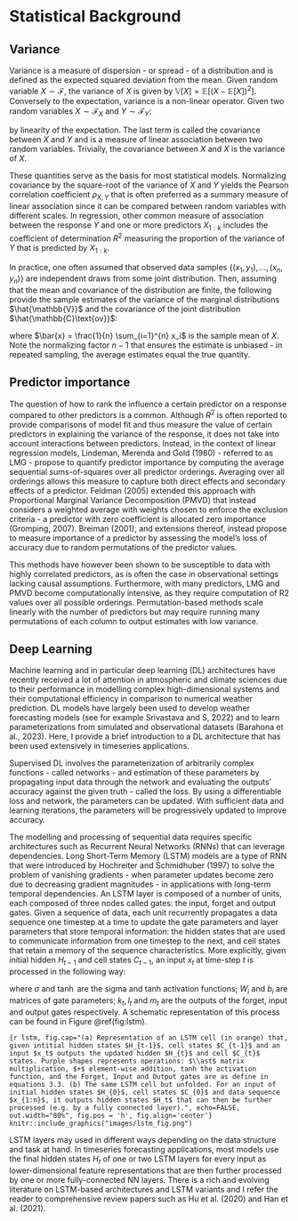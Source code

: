 # Statistical Background

## Variance 

Variance is a measure of dispersion - or spread - of a distribution and is defined as the expected squared deviation from the mean. Given random variable $X \sim \mathcal{F}$, the variance of $X$ is given by $\mathbb{V}[X] = \mathbb{E}\left[ (X-\mathbb{E}[X])^2 \right]$. Conversely to the expectation, variance is a non-linear operator. Given two random variables $X \sim \mathcal{F}_X$ and $Y \sim \mathcal{F}_Y$: 
\begin{equation}
\begin{aligned}
\mathbb{V}[X+Y] & = \mathbb{E}\left[ (X+Y - \mathbb{E}[X+Y])^2\right] \\
& = \mathbb{E} \left[ (X - \mathbb{E}[X])^2\right] + \mathbb{E} \left[ (Y - \mathbb{E}[Y])^2\right] + 2 \, \mathbb{E}\left[ (X - \mathbb{E}[X])(Y-\mathbb{E}[Y]) \right] \\
& = \mathbb{V}[X] + \mathbb{V}[Y] + 2 \, \mathbb{C}\text{ov}[X,Y]
\end{aligned}
(\#eq:vardef)
\end{equation}

by linearity of the expectation. The last term is called the covariance between $X$ and $Y$ and is a measure of linear association between two random variables. Trivially, the covariance between $X$ and $X$ is the variance of $X$.

These quantities serve as the basis for most statistical models. Normalizing covariance by the square-root of the variance of $X$ and $Y$ yields the Pearson correlation coefficient $\rho_{X,Y}$ that is often preferred as a summary measure of linear association since it can be compared between random variables with different scales. In regression, other common measure of association between the response $Y$ and one or more predictors $X_{1:k}$ includes the coefficient of determination $R^2$ measuring the proportion of the variance of $Y$ that is predicted by $X_{1:k}$.

In practice, one often assumed that observed data samples $\{(x_{1},y_{1}),...,(x_n,y_n)\}$ are independent draws from some joint distribution. Then, assuming that the mean and covariance of the distribution are finite, the following provide the sample estimates of the variance of the marginal distributions $\hat{\mathbb{V}}$ and the covariance of the joint distribution $\hat{\mathbb{C}\text{ov}}$:

\begin{equation}
\begin{aligned}
\hat{\mathbb{V}}[\{x_{1:n}\}] &= \frac{1}{n-1} \sum_{i=1}^n \left( x_i - \bar{x} \right)^2 \\
\hat{\mathbb{C}\text{ov}}[\{x_{1:n}\},\{y_{1:n}\}] &= \frac{1}{n-1} \sum_{i=1}^n ( x_i - \bar{x})(y_i - \bar{y})
\end{aligned}
(\#eq:samplevar)
\end{equation}

where $\bar{x} = \frac{1}{n} \sum_{i=1}^{n} x_i$ is the sample mean of $X$. Note the normalizing factor $n-1$ that ensures the estimate is unbiased - in repeated sampling, the average estimates equal the true quantity. 

## Predictor importance

The question of how to rank the influence a certain predictor on a response compared to other predictors is a common. Although $R^2$ is often reported to provide comparisons of model fit and thus measure the value of certain predictors in explaining the variance of the response, it does not take into account interactions between predictors. Instead, in the context of linear regression models, Lindeman, Merenda and Gold (1980) - referred to as LMG - propose to quantify predictor importance by computing the average sequential sums-of-squares over all predictor orderings. Averaging over all orderings allows this measure to capture both direct effects and secondary effects of a predictor. Feldman (2005) extended this approach with Proportional Marginal Variance Decomposition (PMVD) that instead considers a weighted average with weights chosen to enforce the exclusion criteria - a predictor with zero coefficient is allocated zero importance (Gromping, 2007). Breiman (2001), and extensions thereof, instead propose to measure importance of a predictor by assessing the model's loss of accuracy due to random permutations of the predictor values. 

This methods have however been shown to be susceptible to data with highly correlated predictors, as is often the case in observational settings lacking causal assumptions. Furthermore, with many predictors, LMG and PMVD become computationally intensive, as they require computation of R2 values over all possible orderings. Permutation-based methods scale linearly with the number of predictors but may require running many permutations of each column to output estimates with low variance.

## Deep Learning

Machine learning and in particular deep learning (DL) architectures have recently received a lot of attention in atmospheric and climate sciences due to their performance in modelling complex high-dimensional systems and their computational efficiency in comparison to numerical weather prediction. DL models have largely been used to develop weather forecasting models (see for example Srivastava and S, 2022) and to learn parameterizations from simulated and observational datasets (Barahona et al., 2023). Here, I provide a brief introduction to a DL architecture that has been used extensively in timeseries applications. 

Supervised DL involves the parameterization of arbitrarily complex functions - called networks - and estimation of these parameters by propagating input data through the network and evaluating the outputs' accuracy against the given truth - called the loss. By using a differentiable loss and network, the parameters can be updated. With sufficient data and learning iterations, the parameters will be progressively updated to improve accuracy. 

The modelling and processing of sequential data requires specific architectures such as Recurrent Neural Networks (RNNs) that can leverage dependencies. Long Short-Term Memory (LSTM) models are a type of RNN that were introduced by Hochreiter and Schmidhuber (1997) to solve the problem of vanishing gradients - when parameter updates become zero due to decreasing gradient magnitudes - in applications with long-term temporal dependencies. An LSTM layer is composed of a number of units, each composed of three nodes called gates: the input, forget and output gates. Given a sequence of data, each unit recurrently propagates a data sequence one timestep at a time to update the gate parameters and layer parameters that store temporal information: the hidden states that are used to communicate information from one timestep to the next, and cell states that retain a memory of the sequence characteristics. More explicitly, given initial hidden $H_{t-1}$ and cell states $C_{t-1}$, an input $x_t$ at time-step $t$ is processed in the following way:

\begin{equation}
  \begin{aligned}
    k_t &= \sigma \left( W_k \cdot [H_{t-1}, x_t] + b_k \right) \\
    l_t &= \sigma \left( W_l \cdot [H_{t-1}, x_t] + b_l\right) \\
    \tilde{C}_t &= \tanh \left( W_{\tilde{C}} \cdot [ H_{t-1}, x_t ] + b_{\tilde{C}}\right) \\
    C_t &= k_t \ast C_{t-1} + l_{t} \ast \tilde{C}_t \\
    m_t &= \sigma \left( W_m \cdot [H_{t-1}, x_t] + b_m\right) \\
    H_t &= m_t \ast \tanh (C_t)
  \end{aligned}
(\#eq:lstm)
\end{equation}

where $\sigma$ and $\tanh$ are the sigma and tanh activation functions; $W_i$ and $b_i$ are matrices of gate parameters; $k_t,l_t$ and $m_t$ are the outputs of the forget, input and output gates respectively. A schematic representation of this process can be found in Figure \@ref(fig:lstm). 

```{r lstm, fig.cap="(a) Representation of an LSTM cell (in orange) that, given intitial hidden states $H_{t-1}$, cell states $C_{t-1}$ and an input $x_t$ outputs the updated hidden $H_{t}$ and cell $C_{t}$ states. Purple shapes represents operations: $\\ast$ matrix multiplication, $+$ element-wise addition, tanh the activation function, and the Forget, Input and Output gates are as define in equations 3.3. (b) The same LSTM cell but unfolded. For an input of initial hidden states $H_{0}$, cell states $C_{0}$ and data sequence $x_{1:n}$, it outputs hidden states $H_t$ that can then be further processed (e.g. by a fully connected layer).", echo=FALSE, out.width="80%", fig.pos = 'h', fig.align='center'}
knitr::include_graphics("images/lstm_fig.png")
```

LSTM layers may used in different ways depending on the data structure and task at hand. In timeseries forecasting applications, most models use the final hidden states $H_t$ of one or two LSTM layers for every input as lower-dimensional feature representations that are then further processed by one or more fully-connected NN layers. There is a rich and evolving literature on LSTM-based architectures and LSTM variants and I refer the reader to comprehensive review papers such as Hu et al. (2020) and Han et al. (2021).